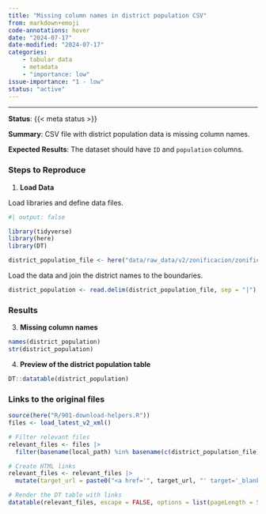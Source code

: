 ```yaml
---
title: "Missing column names in district population CSV"
from: markdown+emoji
code-annotations: hover
date: "2024-07-17"
date-modified: "2024-07-17"
categories:
    - tabular data
    - metadata
    - "importance: low"
issue-importance: "1 - low"
status: "active"
---
```


---

**Status**: {{< meta status >}}

**Summary**: CSV file with district population data is missing column names.

**Expected Results**: The dataset should have `ID` and `population` columns.


### Steps to Reproduce

1. **Load Data**

Load libraries and define data files.

```r
#| output: false

library(tidyverse)
library(here)
library(DT)

district_population_file <- here("data/raw_data/v2/zonificacion/zonificacion_distritos/poblacion_distritos.csv")
```

Load the data and join the district names to the boundaries.


```r
district_population <- read.delim(district_population_file, sep = "|")
```


### Results

3. **Missing column names**

```r
names(district_population)
str(district_population)
```

4. **Preview of the district population table**

```r
DT::datatable(district_population)
```



### Links to the original files

```r
source(here("R/901-download-helpers.R"))
files <- load_latest_v2_xml()

# Filter relevant files
relevant_files <- files |> 
  filter(basename(local_path) %in% basename(c(district_population_file)) )

# Create HTML links
relevant_files <- relevant_files |> 
  mutate(target_url = paste0("<a href='", target_url, "' target='_blank'>", target_url, "</a>"))

# Render the DT table with links
datatable(relevant_files, escape = FALSE, options = list(pageLength = 5))
```


